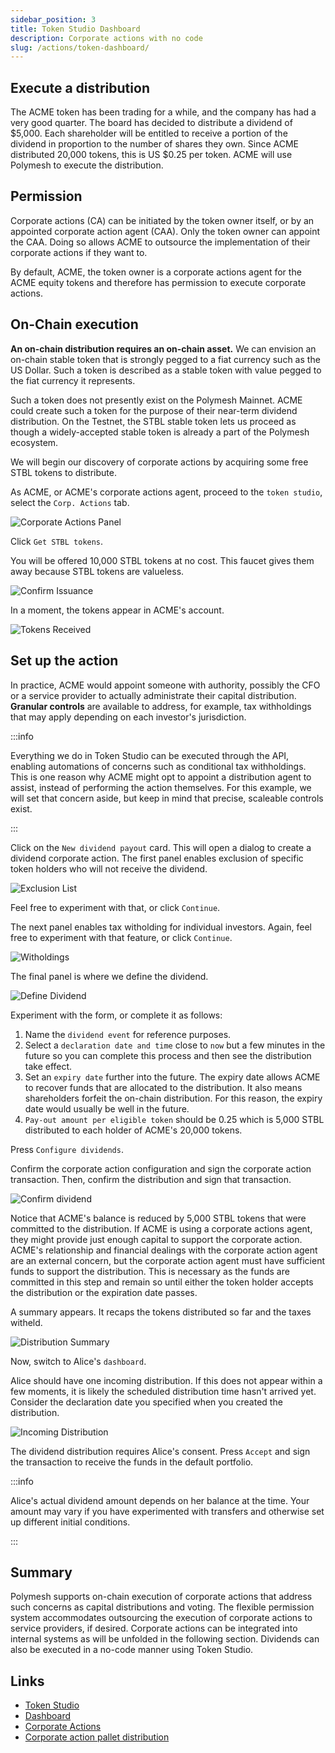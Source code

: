 ```yaml
---
sidebar_position: 3
title: Token Studio Dashboard
description: Corporate actions with no code
slug: /actions/token-dashboard/
---
```


<YoutubePlayer videoId="UJRbuDOe8aU" />

## Execute a distribution

The ACME token has been trading for a while, and the company has had a very good quarter. The board has decided to distribute a dividend of \$5,000. Each shareholder will be entitled to receive a portion of the dividend in proportion to the number of shares they own. Since ACME distributed 20,000 tokens, this is US \$0.25 per token. ACME will use Polymesh to execute the distribution.

## Permission

Corporate actions (CA) can be initiated by the token owner itself, or by an appointed corporate action agent (CAA). Only the token owner can appoint the CAA. Doing so allows ACME to outsource the implementation of their corporate actions if they want to.

By default, ACME, the token owner is a corporate actions agent for the ACME equity tokens and therefore has permission to execute corporate actions.

## On-Chain execution

**An on-chain distribution requires an on-chain asset.** We can envision an on-chain stable token that is strongly pegged to a fiat currency such as the US Dollar. Such a token is described as a stable token with value pegged to the fiat currency it represents.

Such a token does not presently exist on the Polymesh Mainnet. ACME could create such a token for the purpose of their near-term dividend distribution. On the Testnet, the STBL stable token lets us proceed as though a widely-accepted stable token is already a part of the Polymesh ecosystem.

We will begin our discovery of corporate actions by acquiring some free STBL tokens to distribute.

As ACME, or ACME's corporate actions agent, proceed to the `token studio`, select the `Corp. Actions` tab.

![Corporate Actions Panel](./images/01-corp_actions_panel.png)

Click `Get STBL tokens`.

You will be offered 10,000 STBL tokens at no cost. This faucet gives them away because STBL tokens are valueless.

![Confirm Issuance](./images/02-confirm_issue.png)

In a moment, the tokens appear in ACME's account.

![Tokens Received](./images/03-tokens_received.png)

## Set up the action

In practice, ACME would appoint someone with authority, possibly the CFO or a service provider to actually administrate their capital distribution. **Granular controls** are available to address, for example, tax withholdings that may apply depending on each investor's jurisdiction.

:::info

Everything we do in Token Studio can be executed through the API, enabling automations of concerns such as conditional tax withholdings. This is one reason why ACME might opt to appoint a distribution agent to assist, instead of performing the action themselves. For this example, we will set that concern aside, but keep in mind that precise, scaleable controls exist.

:::

Click on the `New dividend payout` card. This will open a dialog to create a dividend corporate action. The first panel enables exclusion of specific token holders who will not receive the dividend.

![Exclusion List](./images/04-exclusion_list.png)

Feel free to experiment with that, or click `Continue`.

The next panel enables tax witholding for individual investors. Again, feel free to experiment with that feature, or click `Continue`.

![Witholdings](./images/05-witholdings.png)

The final panel is where we define the dividend.

![Define Dividend](./images/55-define.png)

Experiment with the form, or complete it as follows:

1. Name the `dividend event` for reference purposes.
2. Select a `declaration date and time` close to `now` but a few minutes in the future so you can complete this process and then see the distribution take effect.
3. Set an `expiry date` further into the future. The expiry date allows ACME to recover funds that are allocated to the distribution. It also means shareholders forfeit the on-chain distribution. For this reason, the expiry date would usually be well in the future.
4. `Pay-out amount per eligible token` should be 0.25 which is 5,000 STBL distributed to each holder of ACME's 20,000 tokens.

Press `Configure dividends`.

Confirm the corporate action configuration and sign the corporate action transaction. Then, confirm the distribution and sign that transaction.

![Confirm dividend](./images/06-confirm_pay-out.png)

Notice that ACME's balance is reduced by 5,000 STBL tokens that were committed to the distribution. If ACME is using a corporate actions agent, they might provide just enough capital to support the corporate action. ACME's relationship and financial dealings with the corporate action agent are an external concern, but the corporate action agent must have sufficient funds to support the distribution. This is necessary as the funds are committed in this step and remain so until either the token holder accepts the distribution or the expiration date passes.

A summary appears. It recaps the tokens distributed so far and the taxes witheld.

![Distribution Summary](./images/07-summary.png)

Now, switch to Alice's `dashboard`.

Alice should have one incoming distribution. If this does not appear within a few moments, it is likely the scheduled distribution time hasn't arrived yet. Consider the declaration date you specified when you created the distribution.

![Incoming Distribution](./images/08-incoming.png)

The dividend distribution requires Alice's consent. Press `Accept` and sign the transaction to receive the funds in the default portfolio.

:::info

Alice's actual dividend amount depends on her balance at the time. Your amount may vary if you have experimented with transfers and otherwise set up different initial conditions.

:::

## Summary

Polymesh supports on-chain execution of corporate actions that address such concerns as capital distributions and voting. The flexible permission system accommodates outsourcing the execution of corporate actions to service providers, if desired. Corporate actions can be integrated into internal systems as will be unfolded in the following section. Dividends can also be executed in a no-code manner using Token Studio.

## Links

- [Token Studio](https://tokenstudio.polymath.network)
- [Dashboard](https://dashboard.polymath.network)
- [Corporate Actions](/polymesh-docs/primitives/corporate-actions/)
- [Corporate action pallet distribution](https://docs.polymesh.live/pallet_corporate_actions/distribution/index.html)
